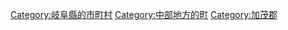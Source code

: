 {{Commonscat|Kawabe, Gifu}}
{{Catmore}}

{{DEFAULTSORT:Kawabe}}
[[Category:岐阜縣的市町村|Category:岐阜縣的市町村]]
[[Category:中部地方的町|Category:中部地方的町]]
[[Category:加茂郡|Category:加茂郡]]